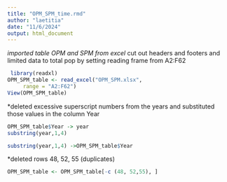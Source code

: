 ```yaml
---
title: "OPM_SPM_time.rmd"
author: "laetitia"
date: "11/6/2024"
output: html_document
---
```


*imported table OPM and SPM from excel
*cut out headers and footers and limited data to total pop by setting reading frame from A2:F62
```r
 library(readxl)
OPM_SPM_table <- read_excel("OPM_SPM.xlsx", 
     range = "A2:F62")
View(OPM_SPM_table)
```

*deleted excessive superscript numbers from the years and substituted those values in the column Year
```r
OPM_SPM_table$Year -> year
substring(year,1,4)

substring(year,1,4) ->OPM_SPM_table$Year
```

*deleted rows 48, 52, 55 (duplicates)
```r
OPM_SPM_table <- OPM_SPM_table[-c (48, 52,55), ]
```